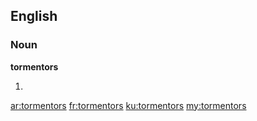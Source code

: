 ==English==

===Noun===
'''tormentors'''

# {{plural of|[[tormentor]]}}

[[ar:tormentors]]
[[fr:tormentors]]
[[ku:tormentors]]
[[my:tormentors]]